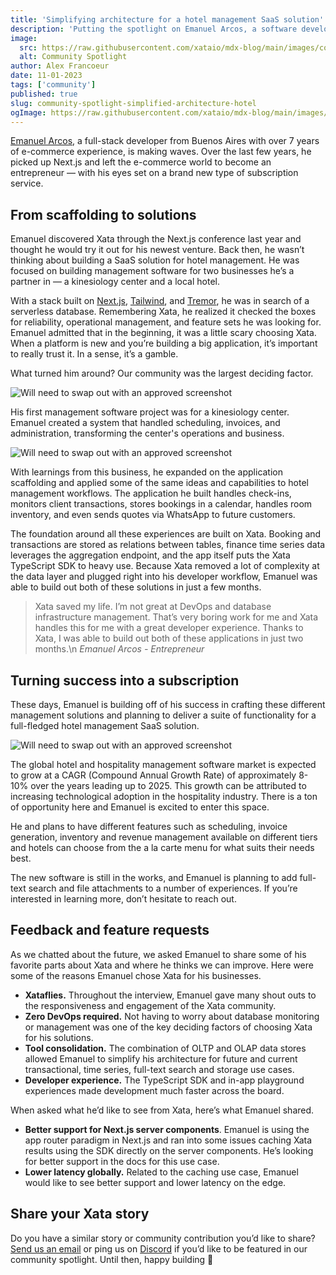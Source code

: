 ```yaml
---
title: 'Simplifying architecture for a hotel management SaaS solution'
description: 'Putting the spotlight on Emanuel Arcos, a software developer from Argentina who is innovating in the hotel management space with a brand new subscription model.'
image:
  src: https://raw.githubusercontent.com/xataio/mdx-blog/main/images/community-spotlight-simplified-architecture-hotel.png
  alt: Community Spotlight
author: Alex Francoeur
date: 11-01-2023
tags: ['community']
published: true
slug: community-spotlight-simplified-architecture-hotel
ogImage: https://raw.githubusercontent.com/xataio/mdx-blog/main/images/community-spotlight-simplified-architecture-hotel.png
---
```


[Emanuel Arcos](https://www.linkedin.com/in/emanuelarcos/), a full-stack developer from Buenos Aires with over 7 years of e-commerce experience, is making waves. Over the last few years, he picked up Next.js and left the e-commerce world to become an entrepreneur — with his eyes set on a brand new type of subscription service.

## From scaffolding to solutions

Emanuel discovered Xata through the Next.js conference last year and thought he would try it out for his newest venture. Back then, he wasn’t thinking about building a SaaS solution for hotel management. He was focused on building management software for two businesses he’s a partner in — a kinesiology center and a local hotel.

With a stack built on [Next.js](https://nextjs.org/), [Tailwind](https://tailwindcss.com/), and [Tremor](https://www.tremor.so/), he was in search of a serverless database. Remembering Xata, he realized it checked the boxes for reliability, operational management, and feature sets he was looking for. Emanuel admitted that in the beginning, it was a little scary choosing Xata. When a platform is new and you’re building a big application, it’s important to really trust it. In a sense, it’s a gamble.

What turned him around? Our community was the largest deciding factor.

![Will need to swap out with an approved screenshot](/images/cs-kinesiology.png)

His first management software project was for a kinesiology center. Emanuel created a system that handled scheduling, invoices, and administration, transforming the center's operations and business.

![Will need to swap out with an approved screenshot](/images/cs-hotel-mgt-01.png)

With learnings from this business, he expanded on the application scaffolding and applied some of the same ideas and capabilities to hotel management workflows. The application he built handles check-ins, monitors client transactions, stores bookings in a calendar, handles room inventory, and even sends quotes via WhatsApp to future customers.

The foundation around all these experiences are built on Xata. Booking and transactions are stored as relations between tables, finance time series data leverages the aggregation endpoint, and the app itself puts the Xata TypeScript SDK to heavy use. Because Xata removed a lot of complexity at the data layer and plugged right into his developer workflow, Emanuel was able to build out both of these solutions in just a few months.

> Xata saved my life. I’m not great at DevOps and database infrastructure management. That’s very boring work for me and Xata handles this for me with a great developer experience. Thanks to Xata, I was able to build out both of these applications in just two months.\n
> _Emanuel Arcos - Entrepreneur_

## Turning success into a subscription

These days, Emanuel is building off of his success in crafting these different management solutions and planning to deliver a suite of functionality for a full-fledged hotel management SaaS solution.

![Will need to swap out with an approved screenshot](/images/cs-hotel-mgt-01.png)

The global hotel and hospitality management software market is expected to grow at a CAGR (Compound Annual Growth Rate) of approximately 8-10% over the years leading up to 2025. This growth can be attributed to increasing technological adoption in the hospitality industry. There is a ton of opportunity here and Emanuel is excited to enter this space.

He and plans to have different features such as scheduling, invoice generation, inventory and revenue management available on different tiers and hotels can choose from the a la carte menu for what suits their needs best.

The new software is still in the works, and Emanuel is planning to add full-text search and file attachments to a number of experiences. If you’re interested in learning more, don’t hesitate to reach out.

## Feedback and feature requests

As we chatted about the future, we asked Emanuel to share some of his favorite parts about Xata and where he thinks we can improve. Here were some of the reasons Emanuel chose Xata for his businesses.

- **Xataflies.** Throughout the interview, Emanuel gave many shout outs to the responsiveness and engagement of the Xata community.
- **Zero DevOps required.** Not having to worry about database monitoring or management was one of the key deciding factors of choosing Xata for his solutions.
- **Tool consolidation.** The combination of OLTP and OLAP data stores allowed Emanuel to simplify his architecture for future and current transactional, time series, full-text search and storage use cases.
- **Developer experience.** The TypeScript SDK and in-app playground experiences made development much faster across the board.

When asked what he’d like to see from Xata, here’s what Emanuel shared.

- **Better support for Next.js server components**. Emanuel is using the app router paradigm in Next.js and ran into some issues caching Xata results using the SDK directly on the server components. He’s looking for better support in the docs for this use case.
- **Lower latency globally.** Related to the caching use case, Emanuel would like to see better support and lower latency on the edge.

## Share your Xata story

Do you have a similar story or community contribution you’d like to share? [Send us an email](mailto:communityspotlight@xata.io) or ping us on [Discord](https://xata.io/discord) if you’d like to be featured in our community spotlight. Until then, happy building 🦋
